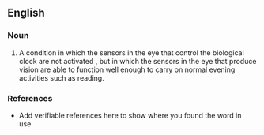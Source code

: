 ==English==

===Noun===
{{en-noun}}

# A condition in which the sensors in the eye that control the biological clock are not activated , but in which the  sensors in the eye that produce vision are able to function well enough to carry on normal evening activities such as reading.


===References===
*Add verifiable references here to show where you found the word in use.
